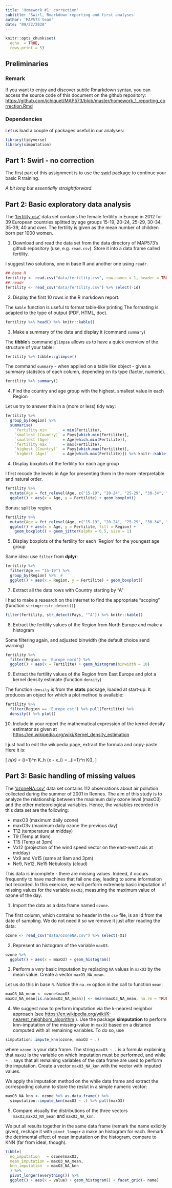 ```yaml
---
title: 'Homework #1: correction'
subtitle: 'Swirl, Rmarkdown reporting and first analyses'
author: 'MAP573 team'
date: "09/22/2020"
---
```


```r
knitr::opts_chunk$set(
  echo  = TRUE,
  rows.print = 5)
```

## Preliminaries

### Remark 

If you want to enjoy and discover subtle Rmarkdown syntax, you can access the source code of this document on the github repository: [https://github.com/jchiquet/MAP573/blob/master/homework_1_reporting_correction.Rmd](https://github.com/jchiquet/MAP573/blob/master/homework_1_reporting_correction.Rmd)

### Dependencies

Let us load a couple of packages useful in our analyses:

```r
library(tidyverse)
library(simputation)
```

## Part 1: Swirl - **no correction**

The first part of this assignment is to use the [swirl](https://github.com/swirldev/R_Programming_E) package to continue your basic R training. 

_A bit long but essentially straightforward._

## Part 2: Basic exploratory data analysis

The ['fertility.csv'](https://raw.githubusercontent.com/jchiquet/MAP573/master/data/fertility.csv) data set contains the female fertility in Europe in 2012 for 39 European countries splitted by age groups  15-19, 20-24, 25-29, 30-34, 35-39, 40 and over. The fertility is given as the mean number of children born per 1000 women.

1. Download and read the data set from the data directory of MAP573's github repository (use, e.g. `read.csv`). Store it into a data frame called fertility.

I suggest two solutions, one in base R and another one using `readr`. 

```r
## base R
fertility <- read.csv("data/fertility.csv", row.names = 1, header = TRUE) %>% as_tibble()
## readr
fertility <- read_csv("data/fertility.csv") %>% select(-id)
```

2. Display the first 10 rows in the R markdown report.

The `kable` function is useful to format table-like printing The formating is adapted to the type of output (PDF, HTML, doc). 

```r
fertility %>% head() %>% knitr::kable()
```

3. Make a summary of the data and display it (command `summary`)

The **tibble**'s command `glimpse` allows us to have a quick overview of the structure of your table:

```r
fertility %>% tibble::glimpse()
```

The command `summary` - when applied on a table like object - gives a summary statistics of each column, depending on its type (factor, numeric).

```r
fertility %>% summary()
```


4. Find the country and age group with the highest, smallest value in each Region

Let us try to answer this in a (more or less) tidy way:

```r
fertility %>% 
  group_by(Region) %>% 
  summarise(
    `fertility min `     = min(Fertilite),
    `smallest (Country)` = Pays[which.min(Fertilite)],
    `smallest (Age)`     = Age[which.min(Fertilite)],
    `fertility max `     = max(Fertilite),
    `highest (Country)`  = Pays[which.max(Fertilite)],
    `highest (Age)`      = Age[which.max(Fertilite)]) %>% knitr::kable()
```

4. Display boxplots of the fertility for each age group

I first recode the levels in Age for presenting them in the more interpretable and natural order.

```r
fertility %>% 
  mutate(Age = fct_relevel(Age, c("15-19", "20-24", "25-29", "30-34", "35-39", ">=40"))) %>%  
  ggplot() + aes(x = Age, y = Fertilite) + geom_boxplot()
```

Bonus: split by region.

```r
fertility %>% 
  mutate(Age = fct_relevel(Age, c("15-19", "20-24", "25-29", "30-34", "35-39", ">=40"))) %>%  
  ggplot() + aes(x = Age, y = Fertilite, fill = Region) + 
    geom_boxplot() + geom_jitter(alpha = 0.5, size = 1)
```


5. Display boxplots of the fertility for each 'Region' for the youngest age group

Same idea: use `filter` from **dplyr**:

```r
fertility %>% 
  filter(Age == "15-19") %>%
  group_by(Region) %>%  # 
  ggplot() + aes(x = Region, y = Fertilite) + geom_boxplot()
```

7. Extract all the data rows with Country starting by "A"

I had to make a research on the internet to find the appropriate "scoping"  (function `stringr::str_detect()`)

```r
filter(fertility, str_detect(Pays, "^A")) %>% knitr::kable()
```

8. Extract the fertility values of the Region from North Europe and make a histogram

Some filtering again, and adjusted binwidth (the default choice send warning)

```r
fertility %>% 
  filter(Region == 'Europe nord') %>% 
  ggplot() + aes(x = Fertilite) + geom_histogram(binwidth = 10)
```

9. Extract the fertility values of the Region from East Europe and plot a kernel density estimate (function `density`)

The function `density` is from the **stats** package, loaded at start-up. It produces an object for which a plot method is available:

```r
fertility %>% 
  filter(Region == 'Europe est') %>% pull(Fertilite) %>% 
  density() %>% plot()
```

10. Include in your report the mathematical expression of the kernel density estimator as given at [https://en.wikipedia.org/wiki/Kernel_density_estimation](https://en.wikipedia.org/wiki/Kernel_density_estimation)

I just had to edit the wikipedia page, extract the \LatTeX formula and copy-paste. Here it is:

\[
\widehat{f}_h(x) = \frac{1}{n}\sum_{i=1}^n K_h (x - x_i) = \frac{1}{nh} \sum_{i=1}^n K\Big(\frac{x-x_i}{h}\Big),
\]

## Part 3: Basic handling of missing values

The ['ozoneNA.csv'](https://raw.githubusercontent.com/jchiquet/MAP573/master/data/ozoneNA.csv) data set contains 112 observations about air pollution collected during the summer of 2001 in Rennes. The aim of this study is to analyze the relationship between the maximum daily ozone level (maxO3) and the other meteorological variables. Hence, the variables recorded in this data set are the following:

- maxO3 (maximum daily ozone)
- maxO3v (maximum daily ozone the previous day)
- T12 (temperature at midday)
- T9 (Temp at 9am)
- T15 (Temp at 3pm)
- Vx12 (projection of the wind speed vector on the east-west axis at midday)
- Vx9 and Vx15 (same at 9am and 3pm)
- Ne9, Ne12, Ne15 Nebulosity (cloud)

This data is incomplete - there are missing values. Indeed, it occurs frequently to have machines that fail one day, leading to some information not recorded. In this exercice, we will perform extremely basic imputation of missing values for the variable `maxO3`, measuring the maximum value of ozone of the day.

1. Import the data as a data frame named `ozone`.

The first column, which contains no header in the `csv` file, is an id from the date of sampling. We do not need it so we remove it just after reading the data:  

```r
ozone <- read_csv("data/ozoneNA.csv") %>% select(-X1)
```

2. Represent an histogram of the variable `maxO3`.

```r
ozone %>% 
  ggplot() + aes(x = maxO3) + geom_histogram()
```


3. Perform a _very_ basic imputation by replacing `NA` values in ` maxO3` by the mean value. Create a vector `maxO3_NA_mean`.

Let us do this in base `R`. Notice the `na.rm` option in the call to function `mean`:

```r
maxO3_NA_mean <- ozone$maxO3
maxO3_NA_mean[is.na(maxO3_NA_mean)] <- mean(maxO3_NA_mean, na.rm = TRUE)
```

4. We suggest now to perform imputation via the k-nearest neighbor approach (see [https://en.wikipedia.org/wiki/K-nearest_neighbors_algorithm](https://en.wikipedia.org/wiki/K-nearest_neighbors_algorithm) ). Use the package **simputation** to perform knn-imputation of the missing-value in `maxO3` based on a distance computed with all remaining variables. To do so, use

```r
simputation::impute_knn(ozone, maxO3 ~ .)
```

where `ozone` is your data frame. The string `maxO3 ~ .` is a formula explaining that `maxO3` is the variable on which imputation must be performed, and while `~ .` says that all remaining variables of the data frame are used to perform the imputation. Create a vector `maxO3_NA_knn` with the vector with imputed values.

We apply the imputation method on the while data frame and extract the correspoding column to store the reslut in a simple numeric vector: 
```r
maxO3_NA_knn <- ozone %>% as.data.frame() %>% 
  simputation::impute_knn(maxO3 ~ .) %>% pull(maxO3)
```

5. Compare visually the distributions of the three vectors `maxO3`,`maxO3_NA_mean` and `maxO3_NA_knn`.

We put all results together in the same data frame (remark the name exlicitly given), reshape it with `pivot_longer` a make an histogram for each. Remark the detrimental effect of mean imputation on the histogram, compare to KNN (far from ideal, though).

```r
tibble(
  no_imputation   = ozone$maxO3,
  mean_imputation = maxO3_NA_mean, 
  knn_imputation  = maxO3_NA_knn
  ) %>% 
  pivot_longer(everything()) %>% 
  ggplot() + aes(x = value) + geom_histogram() + facet_grid(~ name)
```

